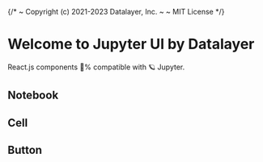 {/*
  ~ Copyright (c) 2021-2023 Datalayer, Inc.
  ~
  ~ MIT License
*/}



<Meta title='Welcome' />

# Welcome to Jupyter UI by Datalayer

React.js components 💯% compatible with 🪐 Jupyter.

## Notebook

<Canvas of={NotebookStories.IpywidgetsState} />

## Cell

<Canvas of={CellStories.Confettis} />

## Button

<Canvas of={ButtonStories.Primary} />
